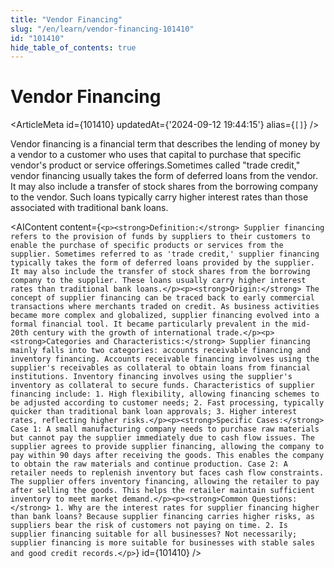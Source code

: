```yaml
---
title: "Vendor Financing"
slug: "/en/learn/vendor-financing-101410"
id: "101410"
hide_table_of_contents: true
---
```



# Vendor Financing

<ArticleMeta id={101410} updatedAt={'2024-09-12 19:44:15'} alias={`[]`} />
<div className='border-solid border-b border-t-0 my-4 border-[var(--ifm-color-gray-300)]' />

Vendor financing is a financial term that describes the lending of money by a vendor to a customer who uses that capital to purchase that specific vendor's product or service offerings.Sometimes called "trade credit," vendor financing usually takes the form of deferred loans from the vendor. It may also include a transfer of stock shares from the borrowing company to the vendor. Such loans typically carry higher interest rates than those associated with traditional bank loans.

<AIContent content={`<p><strong>Definition:</strong> Supplier financing refers to the provision of funds by suppliers to their customers to enable the purchase of specific products or services from the supplier. Sometimes referred to as 'trade credit,' supplier financing typically takes the form of deferred loans provided by the supplier. It may also include the transfer of stock shares from the borrowing company to the supplier. These loans usually carry higher interest rates than traditional bank loans.</p><p><strong>Origin:</strong> The concept of supplier financing can be traced back to early commercial transactions where merchants traded on credit. As business activities became more complex and globalized, supplier financing evolved into a formal financial tool. It became particularly prevalent in the mid-20th century with the growth of international trade.</p><p><strong>Categories and Characteristics:</strong> Supplier financing mainly falls into two categories: accounts receivable financing and inventory financing. Accounts receivable financing involves using the supplier's receivables as collateral to obtain loans from financial institutions. Inventory financing involves using the supplier's inventory as collateral to secure funds. Characteristics of supplier financing include: 1. High flexibility, allowing financing schemes to be adjusted according to customer needs; 2. Fast processing, typically quicker than traditional bank loan approvals; 3. Higher interest rates, reflecting higher risks.</p><p><strong>Specific Cases:</strong> Case 1: A small manufacturing company needs to purchase raw materials but cannot pay the supplier immediately due to cash flow issues. The supplier agrees to provide supplier financing, allowing the company to pay within 90 days after receiving the goods. This enables the company to obtain the raw materials and continue production. Case 2: A retailer needs to replenish inventory but faces cash flow constraints. The supplier offers inventory financing, allowing the retailer to pay after selling the goods. This helps the retailer maintain sufficient inventory to meet market demand.</p><p><strong>Common Questions:</strong> 1. Why are the interest rates for supplier financing higher than bank loans? Because supplier financing carries higher risks, as suppliers bear the risk of customers not paying on time. 2. Is supplier financing suitable for all businesses? Not necessarily; supplier financing is more suitable for businesses with stable sales and good credit records.</p>`} id={101410} />
